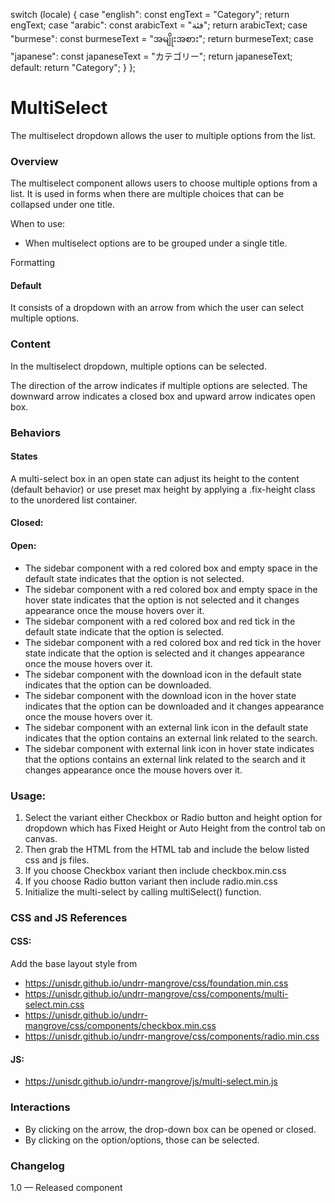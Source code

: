 
  switch (locale) {
    case "english":
      const engText = "Category";
      return engText;
    case "arabic":
      const arabicText = "فئة";
      return arabicText;
    case "burmese":
      const burmeseText = "အမျိုးအစား";
      return burmeseText;
    case "japanese":
      const japaneseText = "カテゴリー";
      return japaneseText;
    default:
      return "Category";
  }
};

<Meta of={MultiSelectStories} />

# MultiSelect

The multiselect dropdown allows the user to multiple options from the list.

### Overview

The multiselect component allows users to choose multiple options from a list. It is used in forms when there are multiple choices that can be collapsed under one title.

When to use:

* When multiselect options are to be grouped under a single title.

Formatting

#### Default

It consists of a dropdown with an arrow from which the user can select multiple options.

### Content

In the multiselect dropdown, multiple options can be selected.

The direction of the arrow indicates if multiple options are selected. The downward arrow indicates a closed box and upward arrow indicates open box.

### Behaviors

#### States

A multi-select box in an open state can adjust its height to the content (default behavior) or use preset max height by applying a .fix-height  class to the unordered list container.

#### Closed:

#### Open:

* The sidebar component with a red colored box and empty space in the default state indicates that the option is not selected.
* The sidebar component with a red colored box and empty space in the hover state indicates that the option is not selected and it changes appearance once the mouse hovers over it.
* The sidebar component with a red colored box and red tick in the default state indicate that the option is selected.
* The sidebar component with a red colored box and red tick in the hover state indicate that the option is selected and it changes appearance once the mouse hovers over it.
* The sidebar component with the download icon in the default state indicates that the option can be downloaded.
* The sidebar component with the download icon in the hover state indicates that the option can be downloaded and it changes appearance once the mouse hovers over it.
* The sidebar component with an external link icon in the default state indicates that the option contains an external link related to the search.
* The sidebar component with external link icon in hover state indicates that the options contains an external link related to the search and it changes appearance once the mouse hovers over it.

<Canvas>
  <Story of={MultiSelectStories.DefaultMultiSelect} />
</Canvas>

### Usage:

1. Select the variant either Checkbox or Radio button and height option for dropdown which has Fixed Height or Auto Height from the control tab on canvas.
2. Then grab the HTML from the HTML tab and include the below listed css and js files.
3. If you choose Checkbox variant then include checkbox.min.css
4. If you choose Radio button variant then include radio.min.css
5. Initialize the multi-select by calling multiSelect() function.

### CSS and JS References

#### CSS:

Add the base layout style from

* https://unisdr.github.io/undrr-mangrove/css/foundation.min.css
* https://unisdr.github.io/undrr-mangrove/css/components/multi-select.min.css
* https://unisdr.github.io/undrr-mangrove/css/components/checkbox.min.css
* https://unisdr.github.io/undrr-mangrove/css/components/radio.min.css

#### JS:

* https://unisdr.github.io/undrr-mangrove/js/multi-select.min.js

### Interactions

* By clicking on the arrow, the drop-down box can be opened or closed.
* By clicking on the option/options, those can be selected.

### Changelog

1.0 — Released component
